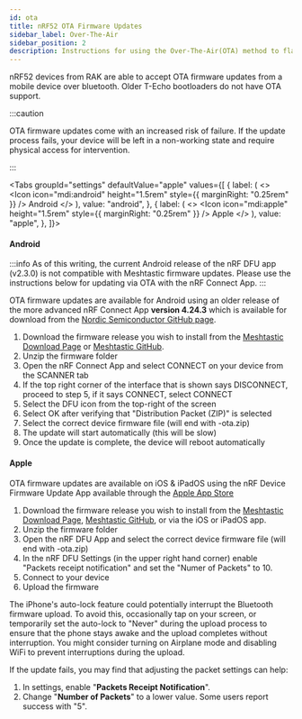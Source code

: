 ```yaml
---
id: ota
title: nRF52 OTA Firmware Updates
sidebar_label: Over-The-Air
sidebar_position: 2
description: Instructions for using the Over-The-Air(OTA) method to flash Meshtastic firmware to nRF52 chipset devices.
---
```



nRF52 devices from RAK are able to accept OTA firmware updates from a mobile device over bluetooth. Older T-Echo bootloaders do not have OTA support.

:::caution

OTA firmware updates come with an increased risk of failure. If the update process fails, your device will be left in a non-working state and require physical access for intervention.

:::

<Tabs
  groupId="settings"
  defaultValue="apple"
  values={[
    {
      label: (
        <>
          <Icon icon="mdi:android" height="1.5rem" style={{ marginRight: "0.25rem" }} /> Android
        </>
      ),
      value: "android",
    },
    {
      label: (
        <>
          <Icon icon="mdi:apple" height="1.5rem" style={{ marginRight: "0.25rem" }} /> Apple
        </>
      ),
      value: "apple",
    },
  ]}>

<TabItem value="android">

#### Android

:::info
As of this writing, the current Android release of the nRF DFU app (v2.3.0) is not compatible with Meshtastic firmware updates. Please use the instructions below for updating via OTA with the nRF Connect App.
:::

OTA firmware updates are available for Android using an older release of the more advanced nRF Connect App **version 4.24.3** which is available for download from the [Nordic Semiconductor GitHub page](https://github.com/NordicSemiconductor/Android-nRF-Connect/releases/tag/v4.24.3).

1. Download the firmware release you wish to install from the [Meshtastic Download Page](/downloads) or [Meshtastic GitHub](https://github.com/meshtastic/firmware/releases).
2. Unzip the firmware folder
3. Open the nRF Connect App and select CONNECT on your device from the SCANNER tab
4. If the top right corner of the interface that is shown says DISCONNECT, proceed to step 5, if it says CONNECT, select CONNECT
5. Select the DFU icon from the top-right of the screen
6. Select OK after verifying that "Distribution Packet (ZIP)" is selected
7. Select the correct device firmware file (will end with -ota.zip)
8. The update will start automatically (this will be slow)
9. Once the update is complete, the device will reboot automatically

</TabItem>

<TabItem value="apple">

#### Apple

OTA firmware updates are available on iOS & iPadOS using the nRF Device Firmware Update App available through the [Apple App Store](https://apps.apple.com/us/app/nrf-device-firmware-update/id1624454660)

1. Download the firmware release you wish to install from the [Meshtastic Download Page](/downloads), [Meshtastic GitHub](https://github.com/meshtastic/firmware/releases), or via the iOS or iPadOS app.
2. Unzip the firmware folder
3. Open the nRF DFU App and select the correct device firmware file (will end with -ota.zip)
4. In the nRF DFU Settings (in the upper right hand corner) enable "Packets receipt notification" and set the "Numer of Packets" to 10.
5. Connect to your device
6. Upload the firmware

The iPhone's auto-lock feature could potentially interrupt the Bluetooth firmware upload. To avoid this, occasionally tap on your screen, or temporarily set the auto-lock to "Never" during the upload process to ensure that the phone stays awake and the upload completes without interruption. You might consider turning on Airplane mode and disabling WiFi to prevent interruptions during the upload.

If the update fails, you may find that adjusting the packet settings can help:

1. In settings, enable "**Packets Receipt Notification**". 
2. Change "**Number of Packets**" to a lower value. Some users report success with "5". 
</TabItem>
</Tabs>
